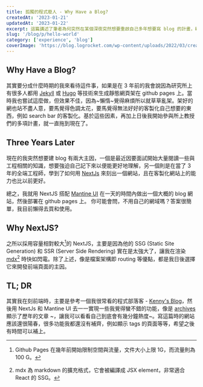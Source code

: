 ```yaml
---
title: 孤獨的程式廢人 - Why Have a Blog?
createdAt: '2023-01-21'
updatedAt: '2023-01-22'
excerpt: 這篇講述了筆者為何突然在某個深夜突然想要重啟自己多年想要寫 blog 的計畫，礙於當時啥都不會只能套用別人的模板，導致無法做出自己想要的樣子。3 年後，且在參與多項計畫後，將帶著所學到的技術嘗試重返最初的感動。
slug: '/blog/p/hello-world'
category: ['experience', 'blog']
coverImage: 'https://blog.logrocket.com/wp-content/uploads/2022/03/create-next-js-mdx-blog.png'
---
```


## Why Have a Blog?

其實要分成什麼時期的我來看待這件事，如果是在 3 年前的我會說因為研究所上有很多人都用 [Jekyll](https://jekyllrb.com/) 或 [Hugo](https://gohugo.io/) 等技術來生成靜態網頁架在 github pages 上。當時我也嘗試這麼做，但效果不佳，因為~懶惰~覺得麻煩所以就草草亂架。架好的網也站不盡人意，要馬覺得色調太花，要馬覺得無法好好的客製化自己想要的東西，例如 search bar 的客製化。基於這些因素，再加上日後我開始參與所上教授們的多項計畫，就一直拖到現在了。

## Three Years Later

現在的我突然想要建 blog 有兩大主因，一個是最近因要面試開始大量閱讀一些與工程相關的知識，想要強迫自己記下來以便能更好地理解，另一個則是在當了 3 年的全端工程師，學到了如何用 [NextJs](https://nextjs.org/) 來刻出一個網站，且在客製化網站上的能力也比以前更好。

總之，我就用 NextJS 搭配 [Mantine UI](https://mantine.dev/) 在一天的時間內做出一個大概的 blog 網站，然後部署在 github pages 上。
你可能會問，不用自己的網域嗎？答案很簡單，我目前懶得去買和使用。

## Why NextJS?

之所以採用容量相對較大[^1]的 NextJS，主要是因為他的 SSG (Static Site Generation) 和 SSR (Server Side Rendering) 實在是太強大了，讓我在渲染 [mdx](https://mdxjs.com/)[^2] 時快如閃電。除了上述，像是檔案架構即 routing 等優點，都是我日後選擇它來開發前端頁面的主因。

[^1]: Github Pages 在幾年前開始限制空間與流量，文件大小上限 1G，而流量則為 100 G。
[^2]: mdx 為 markdown 的擴充格式，它會被編譯成 JSX element，非常適合 React 的 SSG。

## TL; DR

其實我在刻前端時，主要是參考一個我很常看的程式部落客 - [Kenny's Blog](https://kennychen-blog.herokuapp.com/)，然後用 NextJs 和 Mantine UI 去一一實現一些我覺得蠻不錯的功能，像是 [archives](/archives/1) 顯示了歷年的文章 ~，讓我可以看看自己到底會有幾分鐘熱度~。寫這篇時的網站應該還很陽春，很多功能我都還沒有補齊，例如顯示 tags 的頁面等等，希望之後有時間可以補上。
